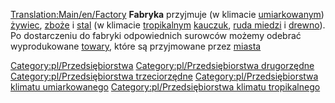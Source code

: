 [[Translation:Main/en/Factory]]
{{pl/Przedsiębiorstwa|name=Fabryka
|image=Factory.png
|caption=Umiarkowany
|image2=Tropic Factory.png
|caption2=Tropikalny
|climates=[[Main/en/Klimat/Pl#Umiarkowany|Umiarkowany]], [[Main/en/Klimat/Pl#Tropikalny|Tropikalny]].
|accepts=[[Main/pl/Żywiec|Żywiec]], [[Main/pl/Zboże|Zboże]], [[Main/pl/Stal|Stal]] (Klimat Umiarkowany),<br/> [[Main/pl/Kauczuk|Kauczuk]], [[Main/pl/Ruda miedzi|Ruda miedzi]], [[Main/pl/Drewno|Drewno]] (Klimat Tropikalny).
|produces=[[Main/pl/Towary|Towary]]
}}
'''Fabryka''' przyjmuje (w klimacie [[Main/en/Klimat/Pl#Umiarkowany|umiarkowany]]m) [[Main/pl/Żywiec|żywiec]], [[Main/pl/Zboże|zboże]] i [[Main/pl/Stal|stal]] (w klimacie [[Main/en/Klimat/Pl#Tropikalny|tropikalny]]m [[Main/pl/Kauczuk|kauczuk]], [[Main/pl/Rudę miedzi|ruda miedzi]] i [[Main/pl/Drewno|drewno]]). Po dostarczeniu do fabryki odpowiednich surowców możemy odebrać wyprodukowane [[Main/pl/Towary|towary]], które są przyjmowane przez [[Main/pl/Miasta|miasta]]

{{pl/Navbox Industries}}

[[Category:pl/Przedsiębiorstwa]]
[[Category:pl/Przedsiębiorstwa drugorzędne]]
[[Category:pl/Przedsiębiorstwa trzeciorzędne]]
[[Category:pl/Przedsiębiorstwa klimatu umiarkowanego]]
[[Category:pl/Przedsiębiorstwa klimatu tropikalnego]]